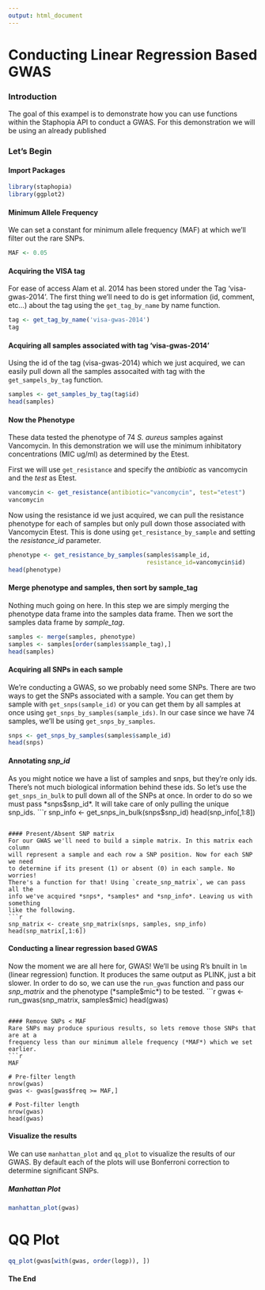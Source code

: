```yaml
---
output: html_document
---
```

# Conducting Linear Regression Based GWAS
### Introduction
The goal of this exampel is to demonstrate how you can use functions within the 
Staphopia API to conduct a GWAS. For this demonstration we will be using an 
already published 

### Let's Begin
#### Import Packages
```r
library(staphopia)
library(ggplot2)
```

#### Minimum Allele Frequency
We can set a constant for minimum allele frequency (MAF) at which we'll filter
out the rare SNPs.
```r
MAF <- 0.05
```

#### Acquiring the VISA tag
For ease of access Alam et al. 2014 has been stored under the Tag 
'visa-gwas-2014'. The first thing we'll need to do is get information 
(id, comment, etc...) about the tag using the `get_tag_by_name` by name 
function.
```r
tag <- get_tag_by_name('visa-gwas-2014')
tag
```

#### Acquiring all samples associated with tag 'visa-gwas-2014'
Using the id of the tag (visa-gwas-2014) which we just acquired, we can 
easily pull down all the samples assocaited with tag with the 
`get_sampels_by_tag` function.
```r
samples <- get_samples_by_tag(tag$id)
head(samples)
```

#### Now the Phenotype
These data tested the phenotype of 74 *S. aureus* samples against Vancomycin. 
In this demonstration we will use the minimum inhibitatory concentrations 
(MIC ug/ml) as determined by the Etest.

First we will use `get_resistance` and specify the *antibiotic* as vancomycin 
and the *test* as Etest.
```r
vancomycin <- get_resistance(antibiotic="vancomycin", test="etest")
vancomycin
```

Now using the resistance id we just acquired, we can pull the resistance 
phenotype for each of samples but only pull down those associated with 
Vancomycin Etest. This is done using `get_resistance_by_sample` and setting 
the *resistance_id* parameter.
```r
phenotype <- get_resistance_by_samples(samples$sample_id,
                                       resistance_id=vancomycin$id)
head(phenotype)
```


#### Merge phenotype and samples, then sort by sample_tag
Nothing much going on here. In this step we are simply merging the phenotype 
data frame into the samples data frame. Then we sort the samples data frame by
*sample_tag*.
```r
samples <- merge(samples, phenotype)
samples <- samples[order(samples$sample_tag),]
head(samples)
```

#### Acquiring all SNPs in each sample
We're conducting a GWAS, so we probably need some SNPs. There are two ways to 
get the SNPs associated with a sample. You can get them by sample with 
`get_snps(sample_id)` or you can get them by all samples at once using 
`get_snps_by_samples(sample_ids)`. In our case since we have 74 samples, we'll 
be using `get_snps_by_samples`.
```r
snps <- get_snps_by_samples(samples$sample_id)
head(snps)
```

#### Annotating *snp_id*
As you might notice we have a list of samples and snps, but they're only ids. 
There's not much biological information behind these ids. So let's use the 
`get_snps_in_bulk` to pull down all of the SNPs at once. In order to do so we 
must pass *snps$snp_id*. It will take care of only pulling the unique snp_ids.
```r
snp_info <- get_snps_in_bulk(snps$snp_id)
head(snp_info[,1:8])
```

#### Present/Absent SNP matrix
For our GWAS we'll need to build a simple matrix. In this matrix each column 
will represent a sample and each row a SNP position. Now for each SNP we need 
to determine if its present (1) or absent (0) in each sample. No worries! 
There's a function for that! Using `create_snp_matrix`, we can pass all the 
info we've acquired *snps*, *samples* and *snp_info*. Leaving us with something 
like the following.
```r
snp_matrix <- create_snp_matrix(snps, samples, snp_info)
head(snp_matrix[,1:6])
```

#### Conducting a linear regression based GWAS
Now the moment we are all here for, GWAS! We'll be using R's bnuilt in `lm` 
(linear regression) function. It produces the same output as PLINK, just a bit 
slower. In order to do so, we can use the `run_gwas` function and pass our 
*snp_matrix* and the phenotype (*sample$mic*) to be tested.
```r
gwas <- run_gwas(snp_matrix, samples$mic)
head(gwas)
```

#### Remove SNPs < MAF
Rare SNPs may produce spurious results, so lets remove those SNPs that are at a 
frequency less than our minimum allele frequency (*MAF*) which we set earlier.
```r
MAF

# Pre-filter length
nrow(gwas)
gwas <- gwas[gwas$freq >= MAF,]

# Post-filter length
nrow(gwas)
head(gwas)
```

#### Visualize the results
We can use `manhattan_plot` and `qq_plot` to visualize the results of our GWAS.
By default each of the plots will use Bonferroni correction to determine 
significant SNPs.

##### Manhattan Plot
```r
manhattan_plot(gwas)
```

# QQ Plot
```r
qq_plot(gwas[with(gwas, order(logp)), ])
```

#### The End

